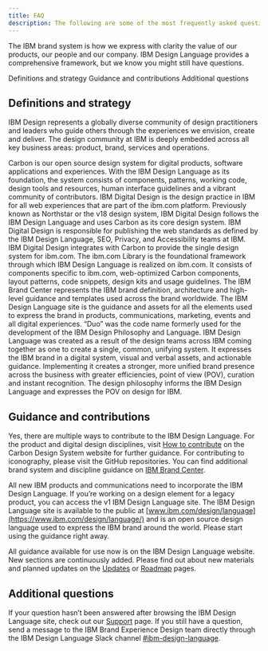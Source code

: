 ```yaml
---
title: FAQ
description: The following are some of the most frequently asked questions about the IBM Design Language. Please check back often, as new FAQs will be added to this list.
---
```


<PageDescription>

The IBM brand system is how we express with clarity the value of our products, our people and our company. IBM Design Language provides a comprehensive framework, but we know you might still have questions.
</PageDescription>

<AnchorLinks>
  <AnchorLink>Definitions and strategy</AnchorLink>
  <AnchorLink>Guidance and contributions</AnchorLink>
  <AnchorLink>Additional questions</AnchorLink>
</AnchorLinks>

## Definitions and strategy

<AccordionGroup>
<Accordion>
<AccordionItem title="What’s IBM Design?">

IBM Design represents a globally diverse community of design practitioners and leaders who guide others through the experiences we envision, create and deliver. The design community at IBM is deeply embedded across all key business areas: product, brand, services and operations.

</AccordionItem>

<AccordionItem title="What’s the IBM Design System (Carbon Design System)?">
Carbon is our open source design system for digital products, software applications and experiences. With the IBM Design Language as its foundation, the system consists of components, patterns, working code, design tools and resources, human interface guidelines and a vibrant community of contributors.
</AccordionItem>



<AccordionItem title="What’s IBM Digital Design?">
IBM Digital Design is the design practice in IBM for all web experiences that are part of the ibm.com platform. Previously known as Northstar or the v18 design system, IBM Digital Design follows the IBM Design Language and uses Carbon as its core design system. IBM Digital Design is responsible for publishing the web standards as defined by the IBM Design Language, SEO, Privacy, and Accessibility teams at IBM. IBM Digital Design integrates with Carbon to provide the single design system for ibm.com.
</AccordionItem>

<AccordionItem title="What’s the ibm.com Library?">
The ibm.com Library is the foundational framework through which IBM Design Language is realized on ibm.com. It consists of components specific to ibm.com, web-optimized Carbon components, layout patterns, code snippets, design kits and usage guidelines.
</AccordionItem>

<AccordionItem title="How does the IBM Design Language site relate to the IBM Brand Center? ">
The IBM Brand Center represents the IBM brand definition, architecture and high-level guidance and templates used across the brand worldwide. The IBM Design Language site is the guidance and assets for all the elements used to express the brand in products, communications, marketing, events and all digital experiences.
</AccordionItem>

<AccordionItem title="What happened to Duo?">
“Duo” was the code name formerly used for the development of the IBM Design Philosophy and Language.
</AccordionItem>

<AccordionItem title="What’s the business driver behind the creation of IBM Design Language?">
IBM Design Language was created as a result of the design teams across IBM coming together as one to create a single, common, unifying system. It expresses the IBM brand in a digital system, visual and verbal assets, and actionable guidance. Implementing it creates a stronger, more unified brand presence across the business with greater efficiencies, point of view (POV), curation and instant recognition. The design philosophy informs the IBM Design Language and expresses the POV on design for IBM.
</AccordionItem>

</Accordion>
</AccordionGroup>


##  Guidance and contributions

<AccordionGroup>
<Accordion>

<AccordionItem title="Can I contribute to IBM Design Language or the disciplines, for example, Product Design, Digital Design, Event and so on?">

Yes, there are multiple ways to contribute to the IBM Design Language. For the product and digital design disciplines, visit [How to contribute](https://www.carbondesignsystem.com/how-to-contribute/overview) on the Carbon Design System website for further guidance. For contributing to iconography, please visit the GitHub repositories. You can find additional brand system and discipline guidance on [IBM Brand Center](https://www.ibm.com/brand/).

</AccordionItem>


<AccordionItem title="How can my agency access the IBM Design Language guidance?">

All new IBM products and communications need to incorporate the IBM Design Language. If you’re working on a design element for a legacy product, you can access the v1 IBM Design Language site. The IBM Design Language site is available to the public at [www.ibm.com/design/language](https://www.ibm.com/design/language/) and is an open source design language used to express the IBM brand around the world. Please start using the guidance right away.
</AccordionItem>

<AccordionItem title="When will more materials be available, for example, to help us create new marketing collateral or design materials for an upcoming event?">

All guidance available for use now is on the IBM Design Language website. New sections are continuously added. Please find out about new materials and planned updates on the [Updates](https://www.ibm.com/design/language/updates/whats-new) or [Roadmap](https://www.ibm.com/design/language/updates/road-map) pages.
</AccordionItem>



</Accordion>
</AccordionGroup>

## Additional questions

If your question hasn’t been answered after browsing the IBM Design Language site, check out our [Support](/help/support) page. If you still have a question, send a message to the IBM Brand Experience Design team directly through the IBM Design Language Slack channel [#ibm-design-language](https://ibm-studios.slack.com/messages/C0U35LB2B).

